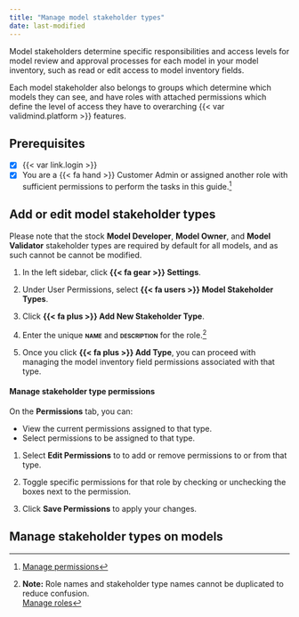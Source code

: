 ```yaml
---
title: "Manage model stakeholder types"
date: last-modified
---
```


Model stakeholders determine specific responsibilities and access levels for model review and approval processes for each model in your model inventory, such as read or edit access to model inventory fields.

::: {.callout title="What permissions do model stakeholders have?"}
Each model stakeholder also belongs to groups which determine which models they can see, and have roles with attached permissions which define the level of access they have to overarching {{< var validmind.platform >}} features.

:::

::: {.attn}

## Prerequisites

- [x] {{< var link.login >}}
- [x] You are a [{{< fa hand >}} Customer Admin]{.bubble} or assigned another role with sufficient permissions to perform the tasks in this guide.[^1]

:::


## Add or edit model stakeholder types

::: {.callout-important title="Role permissions and role assignments determines a user's level of access."}
Please note that the stock **Model Developer**, **Model Owner**, and **Model Validator** stakeholder types are required by default for all models, and as such cannot be cannot be modified.
:::

1. In the left sidebar, click **{{< fa gear >}} Settings**. 

2. Under User Permissions, select **{{< fa users >}} Model Stakeholder Types**.

3. Click **{{< fa plus >}} Add New Stakeholder Type**. 

4. Enter the unique **[name]{.smallcaps}** and **[description]{.smallcaps}** for the role.[^2]

5. Once you click **{{< fa plus >}} Add Type**, you can proceed with managing the model inventory field permissions associated with that type.

#### Manage stakeholder type permissions

On the **Permissions** tab, you can: 

   - View the current permissions assigned to that type.
   - Select permissions to be assigned to that type.

1. Select **Edit Permissions** to to add or remove permissions to or from that type. 

1. Toggle specific permissions for that role by checking or unchecking the boxes next to the permission. 

1. Click **Save Permissions** to apply your changes. 

## Manage stakeholder types on models


<!-- FOOTNOTES -->

[^1]: [Manage permissions](/guide/configuration/manage-permissions.qmd)

[^2]:

    **Note:** Role names and stakeholder type names cannot be duplicated to reduce confusion.
    <br>
    [Manage roles](manage-roles.qmd)